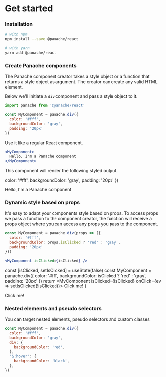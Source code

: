 
# Get started

### Installation

```bash
# with npm
npm install --save @panache/react

# with yarn
yarn add @panache/react
```

### Create Panache components

The Panache component creator takes a style object or a function that returns a style object as argument. The creator can create any valid HTML element.

Below we'll initiate a `div` component and pass a style object to it.

```jsx
import panache from '@panache/react'

const MyComponent = panache.div({
  color: '#fff',
  backgroundColor: 'gray',
  padding: '20px'
})
```

Use it like a regular React component.

```jsx
<MyComponent>
  Hello, I'm a Panache component
</MyComponent>
```

This component will render the following styled output.

  color: '#fff',
  backgroundColor: 'gray',
  padding: '20px'
})

<Example>
  <Example1>
    Hello, I'm a Panache component
  </Example1>
</Example>

### Dynamic style based on props

It's easy to adapt your components style based on props. To access props we pass a function to the component creator, the function will receive a props object where you can access any props you pass to the component.

```jsx
const MyComponent = panache.div(props => ({
  color: '#fff',
  backgroundColor: props.isClicked ? 'red' : 'gray',
  padding: '20px'
}))
```

```jsx
<MyComponent isClicked={isClicked} />
```

  const [isClicked, setIsClicked] = useState(false)
  const MyComponent = panache.div({
    color: '#fff',
    backgroundColor: isClicked ? 'red' : 'gray',
    padding: '20px'
  })
  return <MyComponent isClicked={isClicked} onClick={ev => setIsClicked(!isClicked)}>
    Click me!
  </MyComponent>
}

<Example>
  <Example2>
    Click me!
  </Example2>
</Example>


### Nested elements and pseudo selectors

You can target nested elements, pseudo selectors and custom classes

```jsx
const MyComponent = panache.div({
  color: '#fff',
  backgroundColor: 'gray',
  div: {
    backgroundColor: 'red',
  },
  '&:hover': {
    backgroundColor: 'black',
  },
})
```